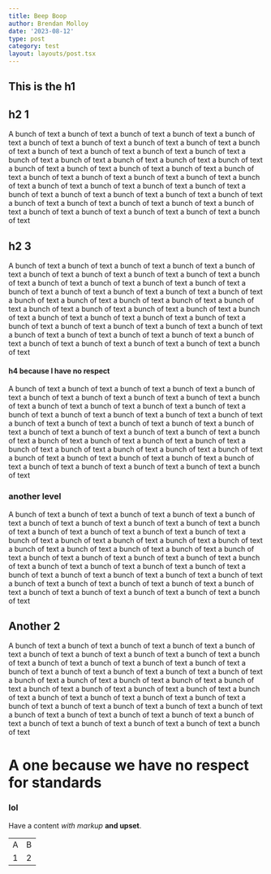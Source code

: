 ```yaml
---
title: Beep Boop
author: Brendan Molloy
date: '2023-08-12'
type: post
category: test
layout: layouts/post.tsx
---
```


## This is the h1

## h2 1

A bunch of text a bunch of text a bunch of text a bunch of text a bunch of text a bunch of text 
a bunch of text a bunch of text a bunch of text a bunch of text a bunch of text a bunch of text
a bunch of text a bunch of text a bunch of text a bunch of text a bunch of text a bunch of text
a bunch of text a bunch of text a bunch of text a bunch of text a bunch of text a bunch of text
a bunch of text a bunch of text a bunch of text a bunch of text a bunch of text a bunch of text
a bunch of text a bunch of text a bunch of text a bunch of text a bunch of text a bunch of text
a bunch of text a bunch of text a bunch of text a bunch of text a bunch of text a bunch of text
a bunch of text a bunch of text a bunch of text a bunch of text a bunch of text a bunch of text

## h2 3

A bunch of text a bunch of text a bunch of text a bunch of text a bunch of text a bunch of text 
a bunch of text a bunch of text a bunch of text a bunch of text a bunch of text a bunch of text
a bunch of text a bunch of text a bunch of text a bunch of text a bunch of text a bunch of text
a bunch of text a bunch of text a bunch of text a bunch of text a bunch of text a bunch of text
a bunch of text a bunch of text a bunch of text a bunch of text a bunch of text a bunch of text
a bunch of text a bunch of text a bunch of text a bunch of text a bunch of text a bunch of text
a bunch of text a bunch of text a bunch of text a bunch of text a bunch of text a bunch of text
a bunch of text a bunch of text a bunch of text a bunch of text a bunch of text a bunch of text

#### h4 because I have no respect

A bunch of text a bunch of text a bunch of text a bunch of text a bunch of text a bunch of text 
a bunch of text a bunch of text a bunch of text a bunch of text a bunch of text a bunch of text
a bunch of text a bunch of text a bunch of text a bunch of text a bunch of text a bunch of text
a bunch of text a bunch of text a bunch of text a bunch of text a bunch of text a bunch of text
a bunch of text a bunch of text a bunch of text a bunch of text a bunch of text a bunch of text
a bunch of text a bunch of text a bunch of text a bunch of text a bunch of text a bunch of text
a bunch of text a bunch of text a bunch of text a bunch of text a bunch of text a bunch of text
a bunch of text a bunch of text a bunch of text a bunch of text a bunch of text a bunch of text

### another level

A bunch of text a bunch of text a bunch of text a bunch of text a bunch of text a bunch of text 
a bunch of text a bunch of text a bunch of text a bunch of text a bunch of text a bunch of text
a bunch of text a bunch of text a bunch of text a bunch of text a bunch of text a bunch of text
a bunch of text a bunch of text a bunch of text a bunch of text a bunch of text a bunch of text
a bunch of text a bunch of text a bunch of text a bunch of text a bunch of text a bunch of text
a bunch of text a bunch of text a bunch of text a bunch of text a bunch of text a bunch of text
a bunch of text a bunch of text a bunch of text a bunch of text a bunch of text a bunch of text
a bunch of text a bunch of text a bunch of text a bunch of text a bunch of text a bunch of text

## Another 2

A bunch of text a bunch of text a bunch of text a bunch of text a bunch of text a bunch of text 
a bunch of text a bunch of text a bunch of text a bunch of text a bunch of text a bunch of text
a bunch of text a bunch of text a bunch of text a bunch of text a bunch of text a bunch of text
a bunch of text a bunch of text a bunch of text a bunch of text a bunch of text a bunch of text
a bunch of text a bunch of text a bunch of text a bunch of text a bunch of text a bunch of text
a bunch of text a bunch of text a bunch of text a bunch of text a bunch of text a bunch of text
a bunch of text a bunch of text a bunch of text a bunch of text a bunch of text a bunch of text
a bunch of text a bunch of text a bunch of text a bunch of text a bunch of text a bunch of text

# A one because we have no respect for standards

### lol

Have a content _with markup_ **and upset**.

<table>
<tr>
<td>A</td>
<td>B</td>
</tr>
<tr>
<td>1</td>
<td>2</td>
</tr>
</table>